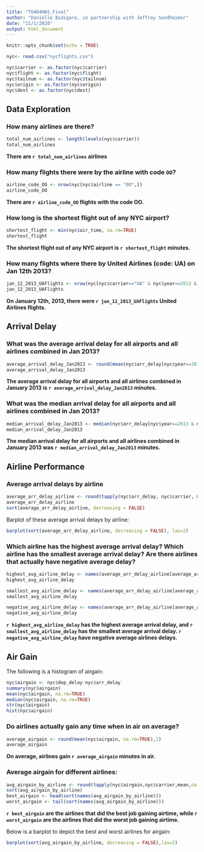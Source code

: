 ```yaml
---
title: "TO404HW1_Final"
author: "Danielle Bidigare, in partnership with Jeffrey Sondheimer"
date: "11/1/2020"
output: html_document
---
```


```r
knitr::opts_chunk$set(echo = TRUE)
```

```r
nyc<- read.csv("nycflights.csv")
```

```r
nyc$carrier <- as.factor(nyc$carrier)
nyc$flight <- as.factor(nyc$flight)
nyc$tailnum <- as.factor(nyc$tailnum)
nyc$origin <- as.factor(nyc$origin)
nyc$dest <- as.factor(nyc$dest)
```

## Data Exploration

### How many airlines are there?

```r
total_num_airlines <- length(levels(nyc$carrier))
total_num_airlines
```

**There are `r total_num_airlines` airlines**

### How many flights there were by the airline with code `OO`?

```r
airline_code_OO <- nrow(nyc[nyc$airline == "OO",])
airline_code_OO
```
**There are `r airline_code_OO` flights with the code OO.**

### How long is the shortest flight out of any NYC airport?

```r
shortest_flight <- min(nyc$air_time, na.rm=TRUE)
shortest_flight
```
**The shortest flight out of any NYC airport is `r shortest_flight` minutes.**

### How many flights where there by United Airlines (code: UA) on Jan 12th 2013?

```r
jan_12_2013_UAFlights <- nrow(nyc[nyc$carrier=="UA" & nyc$year==2013 & nyc$month==1 & nyc$day==12,])
jan_12_2013_UAFlights
```
**On January 12th, 2013, there were `r jan_12_2013_UAFlights` United Airlines flights.**

## Arrival Delay

### What was the average arrival delay for all airports and all airlines combined in Jan 2013?

```r
average_arrival_delay_Jan2013 <- round(mean(nyc$arr_delay[nyc$year==2013 & nyc$month==1], na.rm=TRUE),2)
average_arrival_delay_Jan2013
```
**The average arrival delay for all airports and all airlines combined in January 2013 is `r average_arrival_delay_Jan2013` minutes.**

### What was the median arrival delay for all airports and all airlines combined in Jan 2013?

```r
median_arrival_delay_Jan2013 <- median(nyc$arr_delay[nyc$year==2013 & nyc$month==1],na.rm=TRUE)
median_arrival_delay_Jan2013
```
**The median arrival delay for all airports and all airlines combined in January 2013 was `r median_arrival_delay_Jan2013` minutes.**

## Airline Performance 

### Average arrival delays by airline

```r
average_arr_delay_airline <- round(tapply(nyc$arr_delay, nyc$carrier, mean, na.rm=TRUE), 2)
average_arr_delay_airline
sort(average_arr_delay_airline, decreasing = FALSE)
```

Barplot of these average arrival delays by airline:
```r
barplot(sort(average_arr_delay_airline, decreasing = FALSE), las=2)
```

### Which airline has the highest average arrival delay? Which airline has the smallest average arrival delay? Are there airlines that actually have negative average delay?

```r
highest_avg_airline_delay <- names(average_arr_delay_airline[average_arr_delay_airline==max(average_arr_delay_airline)])
highest_avg_airline_delay

smallest_avg_airline_delay <- names(average_arr_delay_airline[average_arr_delay_airline==min(average_arr_delay_airline)])
smallest_avg_airline_delay

negative_avg_airline_delay <- names(average_arr_delay_airline[average_arr_delay_airline<0])
negative_avg_airline_delay
```

**`r highest_avg_airline_delay` has the highest average arrival delay, and `r smallest_avg_airline_delay` has the smallest average arrival delay. `r negative_avg_airline_delay` have negative average airlines delays.**

## Air Gain

The following is a histogram of airgain:
```r
nyc$airgain <- nyc$dep_delay-nyc$arr_delay
summary(nyc$airgain)
mean(nyc$airgain, na.rm=TRUE)
median(nyc$airgain, na.rm=TRUE)
str(nyc$airgain)
hist(nyc$airgain)
```

### Do airlines actually gain any time when in air on average?

```r
average_airgain <- round(mean(nyc$airgain, na.rm=TRUE),2)
average_airgain
```
**On average, airlines gain `r average_airgain` minutes in air.** 

### Average airgain for different airlines:

```r
avg_airgain_by_airline <- round(tapply(nyc$airgain,nyc$carrier,mean,na.rm=TRUE),2)
sort(avg_airgain_by_airline)
best_airgain <- head(sort(names(avg_airgain_by_airline)))
worst_airgain <- tail(sort(names(avg_airgain_by_airline)))
```
**`r best_airgain` are the airlines that did the best job gaining airtime, while `r worst_airgain` are the airlines that did the worst job gaining airtime.**

Below is a barplot to depict the best and worst airlines for airgain:
```r
barplot(sort(avg_airgain_by_airline, decreasing = FALSE),las=2)
```

